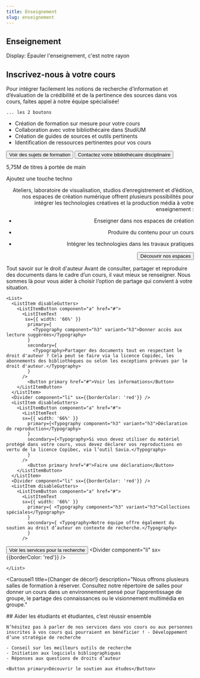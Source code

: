 ```yaml
---
title: Enseignement
slug: enseignement
---
```





<Section>

  # Enseignement

  Display: Épauler l'enseignement, c'est notre rayon

</Section>

<Section bg='bleu100'>
  <h2>Inscrivez-nous à votre cours</h2>

  <p>Pour intégrer facilement les notions de recherche d’information et d’évaluation de la crédibilité et de la pertinence des sources dans vos cours, faites appel à notre équipe spécialisée!</p>

    ... les 2 boutons

  - Création de formation sur mesure pour votre cours
  - Collaboration avec votre bibliothécaire dans StudiUM
  - Création de guides de sources et outils pertinents
  - Identification de ressources pertinentes pour vos cours

  <Button primary href="">Voir des sujets de formation</Button>
  <Button secondary href="">Contactez votre bibliothécaire disciplinaire</Button>
</Section>

<Section>


<Typography component="h2" variant="display5">5,75M de titres à portée de main</Typography>



 <List>
    <ListItemRichWithLink 
      title="Réserve de cours"
      description="Assurez un accès aux documents importants dans le cadre de vos cours en créant une réserve de cours pour la session."
      href="#"
      linkText="Mettre un livre à la réserve"
    />
    <ListItemRichWithLink 
      title="Suggestion d’achat"
      description="Il vous manque un document qui serait utile pour votre cours ? Nous l’achèterons pour vous !"
      href="#"
      linkText="Faire une suggestion"
    />
    <ListItemRichWithLink 
      title="Collections spéciales"
      description="Nous conservons plus de 150 000 documents anciens, rares ou précieux, qui sont entièrement à la disposition de la communauté UdeM pour la consultation et la recherche."
      href="#"
    />
  </List>

</Section>


<Section bg='bleu600'>

  <HeroWithImage Image={Techno} align="right">
    <Typography component='h2' variant='h2'>Ajoutez une touche techno</Typography>
    
 Ateliers, laboratoire de visualisation, studios d’enregistrement et d’édition, nos espaces de création numérique offrent plusieurs possibilités pour intégrer les technologies créatives et la production média à votre enseignement :
  
  - Enseigner dans nos espaces de création
  - Produire du contenu pour un cours
  - Intégrer les technologies dans les travaux pratiques

    <Button primary href='/espaces/'>Découvrir nos espaces</Button>

  </HeroWithImage>
</Section>






<Section>


<Typography component="h2" variant="display5">Tout savoir sur le droit d'auteur</Typography>
<Typography> Avant de consulter, partager et reproduire des documents dans le cadre d’un cours, il vaut mieux se renseigner. Nous sommes là pour vous aider à choisir l’option de partage qui convient à votre situation.</Typography>

    <List>
      <ListItem disableGutters>
        <ListItemButton component="a" href="#">
          <ListItemText 
           sx={{ width: '66%' }}
            primary={
              <Typography component="h3" variant="h3">Donner accès aux lecture suggérées</Typography>
            }
            secondary={
              <Typography>Partager des documents tout en respectant le droit d'auteur ? Cela peut se faire via la licence Copidec, les abonnements des bibliothèques ou selon les exceptions prévues par le droit d'auteur.</Typography>
            }
          />
            <Button primary href="#">Voir les informations</Button>
        </ListItemButton>
      </ListItem>
      <Divider component="li" sx={{borderColor: 'red'}} />
      <ListItem disableGutters>
        <ListItemButton component="a" href="#">
          <ListItemText
          sx={{ width: '66%' }}
            primary={<Typography component="h3" variant="h3">Déclaration de reproduction</Typography>
            }
            secondary={<Typography>Si vous devez utiliser du matériel protégé dans votre cours, vous devez déclarer vos reproductions en vertu de la licence Copibec, via l’outil Savia.</Typography>
            }
          />
            <Button primary href="#">Faire une déclaration</Button>
        </ListItemButton>
      </ListItem>
      <Divider component="li" sx={{borderColor: 'red'}} />
      <ListItem disableGutters>
        <ListItemButton component="a" href="#">
          <ListItemText
          sx={{ width: '66%' }}
            primary={ <Typography component="h3" variant="h3">Collections spéciales</Typography>
            }
            secondary={ <Typography>Notre équipe offre également du soutien au droit d’auteur en contexte de recherche.</Typography>
            }
          />
<Button primary href="#">Voir les services pour la recherche</Button>
        </ListItemButton>
      </ListItem>
      <Divider component="li" sx={{borderColor: 'red'}} />
      
    </List>

</Section>





<Section bg='vertFonce'>

<Carousel1
    title={<Typography component="h2">Changer de décor!</Typography>}
    description="Nous offrons plusieurs salles de formation à réserver. Consultez notre répertoire de salles pour donner un cours dans un environnement pensé pour l’apprentissage de groupe, le partage des connaissances ou le visionnement multimédia en groupe."
  >

<CardWithImage
        title="Salle Didactique"
        Image={Didactheque}
        href="#"
        moreText="En savoir plus"
      /> 

<CardWithImage
        title="Salle de formation"
        Image={Didactheque}
        href="#"
        moreText="En savoir plus"
      /> 

<CardWithImage
        title="Salle de formation"
        Image={Didactheque}
        href="#"
        moreText="En savoir plus"
      /> 
  </Carousel1>

</Section>

<Section bg='vertFonce'>

</Section>

<Section bg='rose300'>
    ## Aider les étudiants et étudiantes, c’est réussir ensemble
    
    N’hésitez pas à parler de nos services dans vos cours ou aux personnes inscrites à vos cours qui pourraient en bénéficier ! - Développement d’une stratégie de recherche
    
    - Conseil sur les meilleurs outils de recherche
    - Initiation aux logiciels bibliographiques
    - Réponses aux questions de droits d’auteur

    <Button primary>Découvrir le soutien aux études</Button>

</Section>
